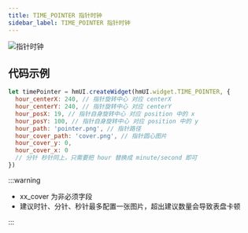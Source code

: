 ```yaml
---
title: TIME_POINTER 指针时钟
sidebar_label: TIME_POINTER 指针时钟
---
```


![指针时钟](/img/api/image_pointer.png)

## 代码示例

```js
let timePointer = hmUI.createWidget(hmUI.widget.TIME_POINTER, {
  hour_centerX: 240, // 指针旋转中心 对应 centerX
  hour_centerY: 240, // 指针旋转中心 对应 centerY
  hour_posX: 19, // 指针自身旋转中心 对应 position 中的 x
  hour_posY: 100, // 指针自身旋转中心 对应 position 中的 y
  hour_path: 'pointer.png', // 指针路径
  hour_cover_path: 'cover.png', // 指针圆心图片
  hour_cover_y: 0,
  hour_cover_x: 0
  // 分针 秒针同上，只需要把 hour 替换成 minute/second 即可
})
```

:::warning

- xx_cover 为非必须字段
- 建议时针、分针、秒针最多配置一张图片，超出建议数量会导致表盘卡顿

:::
